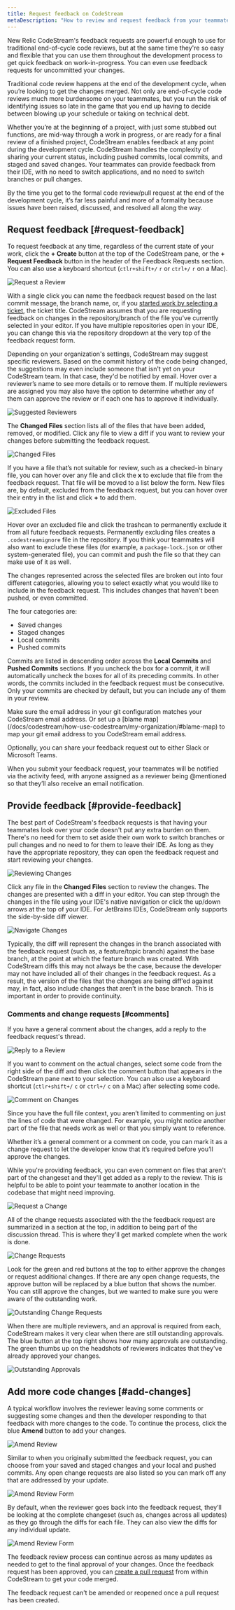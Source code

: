 ```yaml
---
title: Request feedback on CodeStream
metaDescription: "How to review and request feedback from your teammates, as well as how to make direct code changes."
---
```


New Relic CodeStream's feedback requests are powerful enough to use for traditional end-of-cycle code reviews, but at the same time they're so easy and flexible that you can use them throughout the development process to get quick feedback on work-in-progress. You can even use feedback requests for uncommitted your changes.

Traditional code review happens at the end of the development cycle, when you’re looking to get the changes merged. Not only are end-of-cycle code reviews much more burdensome on your teammates, but you run the risk of identifying issues so late in the game that you end up having to decide between blowing up your schedule or taking on technical debt.

Whether you’re at the beginning of a project, with just some stubbed out functions, are mid-way through a work in progress, or are ready for a final review of a finished project, CodeStream enables feedback at any point during the development cycle. CodeStream handles the complexity of sharing your current status, including pushed commits, local commits, and staged and saved changes. Your teammates can provide feedback from their IDE, with no need to switch applications, and no need to switch branches or pull changes.

By the time you get to the formal code review/pull request at the end of the development cycle, it’s far less painful and more of a formality because issues have been raised, discussed, and resolved all along the way.

## Request feedback [#request-feedback]

To request feedback at any time, regardless of the current state of your work, click the **+ Create** button at the top of the CodeStream pane, or the **+ Request Feedback**  button in the header of the Feedback Requests section. You can also use a keyboard shortcut (`ctlr+shift+/` `r` or `ctrl+/` `r` on a Mac).

![Request a Review](/images/RequestFeedback.png)

With a single click you can name the feedback request based on the last commit message, the branch name, or, if you [started work by selecting a ticket](/docs/codestream/how-use-codestream/start-work/), the ticket title. CodeStream assumes that you are requesting feedback on changes in the repository/branch of the file you've currently selected in your editor. If you have multiple repositories open in your IDE, you can change this via the repository dropdown at the very top of the feedback request form. 

Depending on your organization's settings, CodeStream may suggest specific reviewers. Based on the commit history of the code being changed, the suggestions may even include someone that isn't yet on your CodeStream team. In that case, they'd be notified by email. Hover over a reviewer’s name to see more details or to remove them. If multiple reviewers are assigned you may also have the option to determine whether any of them can approve the review or if each one has to approve it individually.

![Suggested Reviewers](/images/ReviewAssignment.png)

The **Changed Files** section lists all of the files that have been added, removed, or modified. Click any file to view a diff if you want to review your changes before submitting the feedback request.

![Changed Files](/images/ChangedFiles1.png)

If you have a file that’s not suitable for review, such as a checked-in binary file, you can hover over any file and click the **x** to exclude that file from the feedback request. That file will be moved to a list below the form.  New files are, by default, excluded from the feedback request, but you can hover over their entry in the list and click **+** to add them.

![Excluded Files](/images/ExcludeFromReview.png)

Hover over an excluded file and click the trashcan to permanently exclude it from all future feedback requests. Permanently excluding files creates a `.codestreamignore` file in the repository. If you think your teammates will also want to exclude these files (for example, a `package-lock.json` or other system-generated file), you can commit and push the file so that they can make use of it as well.

The changes represented across the selected files are broken out into four different categories, allowing you to select exactly what you would like to include in the feedback request. This includes changes that haven't been pushed, or even committed.

The four categories are:

* Saved changes
* Staged changes
* Local commits
* Pushed commits

Commits are listed in descending order across the **Local Commits** and **Pushed Commits** sections. If you uncheck the box for a commit, it will automatically uncheck the boxes for all of its preceding commits. In other words, the commits included in the feedback request must be consecutive. Only your commits are checked by default, but you can include any of them in your review. 

<Callout variant="tip">
Make sure the email address in your git configuration matches your CodeStream email address. Or set up a [blame map](/docs/codestream/how-use-codestream/my-organization/#blame-map) to map your git email address to you CodeStream email address.
</Callout>

Optionally, you can share your feedback request out to either Slack or Microsoft Teams.

When you submit your feedback request, your teammates will be notified via the activity feed, with anyone assigned as a reviewer being @mentioned so that they’ll also receive an email notification. 

## Provide feedback [#provide-feedback]

The best part of CodeStream's feedback requests is that having your teammates look over your code doesn't put any extra burden on them. There's no need for them to set aside their own work to switch branches or pull changes and no need to for them to leave their IDE. As long as they have the appropriate repository, they can open the feedback request and start reviewing your changes.

![Reviewing Changes](/images/FRDiff.png)

Click any file in the **Changed Files** section to review the changes. The changes are  presented with a diff in your editor. You can step through the changes in the file using your IDE's native navigation or click the up/down arrows at the top of your IDE. For JetBrains IDEs, CodeStream only supports the side-by-side diff viewer.

![Navigate Changes](/images/NavigateChanges.png)

Typically, the diff will represent the changes in the branch associated with the feedback request (such as, a feature/topic branch) against the base branch, at the point at which the feature branch was created. With CodeStream diffs this may not always be the case, because the developer may not have included all of their changes in the feedback request. As a result, the version of the files that the changes are being diff’ed against may, in fact, also include changes that aren’t in the base branch. This is important in order to provide continuity.

### Comments and change requests [#comments]

If you have a general comment about the changes, add a reply to the feedback request's thread.

![Reply to a Review](/images/FRReply.png)

If you want to comment on the actual changes, select some code from the right side of the diff and then click the comment button that appears in the CodeStream pane next to your selection. You can also use a keyboard shortcut (`ctlr+shift+/` `c` or `ctrl+/` `c` on a Mac) after selecting some code.

![Comment on Changes](/images/QS-FeedbackRequest.png)

Since you have the full file context, you aren’t limited to commenting on just the lines of code that were changed. For example, you might notice another part of the file that needs work as well or that you simply want to reference.

Whether it’s a general comment or a comment on code, you can mark it as a change request to let the developer know that it’s required before you’ll approve the changes. 

While you're providing feedback, you can even comment on files that aren't part of the changeset and they'll get added as a reply to the review. This is helpful to be able to point your teammate to another location in the codebase that might need improving.

![Request a Change](/images/ReviewChgReqCheck.png)

All of the change requests associated with the the feedback request are summarized in a section at the top, in addition to being part of the discussion thread. This is where they'll get marked complete when the work is done.

![Change Requests](/images/ReviewChgReqSection1.png)

Look for the green and red buttons at the top to either approve the changes or request additional changes. If there are any open change requests, the approve button will be replaced by a blue button that shows the number. You can still approve the changes, but we wanted to make sure you were aware of the outstanding work.

![Outstanding Change Requests](/images/ApproveWithChgReqs3.png)

When there are multiple reviewers, and an approval is required from each, CodeStream makes it very clear when there are still outstanding approvals. The blue button at the top right shows how many approvals are outstanding. The green thumbs up on the headshots of reviewers indicates that they've  already approved your changes.

![Outstanding Approvals](/images/ReviewIncomplete.png)

## Add more code changes [#add-changes]

A typical workflow involves the reviewer leaving some comments or suggesting some changes and then the developer responding to that feedback with more changes to the code. To continue the process, click the blue **Amend** button to add your changes.

![Amend Review](/images/FRAmend1.png)

Similar to when you originally submitted the feedback request, you can choose from your saved and staged changes and your local and pushed commits. Any open change requests are also listed so you can mark off any that are addressed by your update.

![Amend Review Form](/images/ReviewAmendForm.png)

By default, when the reviewer goes back into the feedback request, they’ll be looking at the complete changeset (such as, changes across all updates) as they go through the diffs for each file. They can also view the diffs for any individual update.

![Amend Review Form](/images/ReviewCheckpoints.png)

The feedback review process can continue across as many updates as needed to get to the final approval of your changes. Once the feedback request has been approved, you can [create a pull request](/docs/codestream/how-use-codestream/pull-requests) from within CodeStream to get your code merged. 

<Callout variant="tip">
The feedback request can't be amended or reopened once a pull request has been created.
</Callout>

